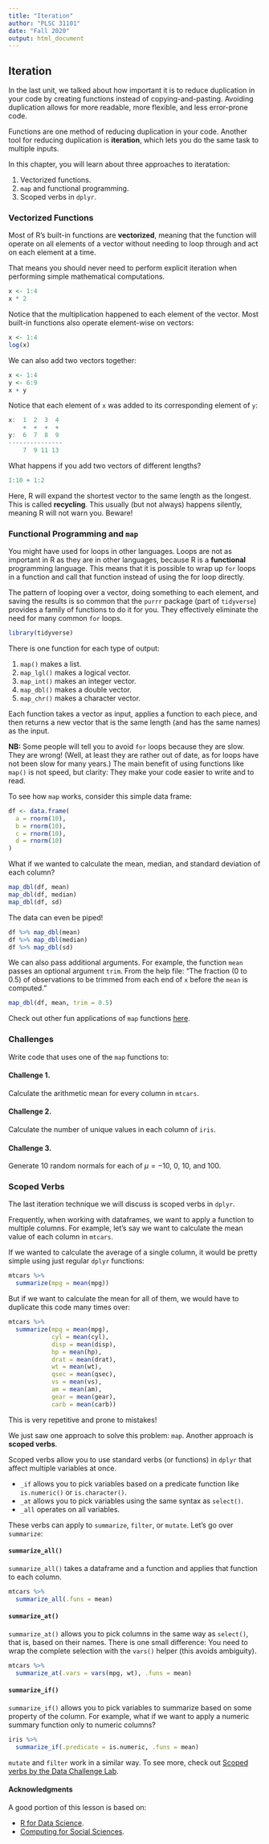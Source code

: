 ```yaml
---
title: "Iteration"
author: "PLSC 31101"
date: "Fall 2020"
output: html_document
---
```


## Iteration

In the last unit, we talked about how important it is to reduce duplication in your code by creating functions instead of copying-and-pasting. Avoiding duplication allows for more readable, more flexible, and less error-prone code.

Functions are one method of reducing duplication in your code. Another tool for reducing duplication is **iteration**, which lets you do the same task to multiple inputs.

In this chapter, you will learn about three approaches to iteratation:

1. Vectorized functions.
2. `map` and functional programming.
3. Scoped verbs in `dplyr`.

### Vectorized Functions

Most of R’s built-in functions are **vectorized**, meaning that the function will operate on all elements of a vector without needing to loop through and act on each element at a time. 

That means you should never need to perform explicit iteration when performing simple mathematical computations.

```r
x <- 1:4
x * 2
```

Notice that the multiplication happened to each element of the vector. Most built-in functions also operate element-wise on vectors:

```r
x <- 1:4
log(x)
```

We can also add two vectors together:

```r
x <- 1:4
y <- 6:9
x + y
```

Notice that each element of `x` was added to its corresponding element of `y`:

```r
x:  1  2  3  4
    +  +  +  +
y:  6  7  8  9
---------------
    7  9 11 13
```

What happens if you add two vectors of different lengths?

```r
1:10 + 1:2
```

Here, R will expand the shortest vector to the same length as the longest. This is called **recycling**. This usually (but not always) happens silently, meaning R will not warn you. Beware! 

### Functional Programming and `map`

You might have used for loops in other languages. Loops are not as important in R as they are in other languages, because R is a **functional** programming language. This means that it is possible to wrap up `for` loops in a function and call that function instead of using the for loop directly.

The pattern of looping over a vector, doing something to each element, and saving the results is so common that the `purrr` package (part of `tidyverse`) provides a family of functions to do it for you. They effectively eliminate the need for many common `for` loops. 

```r
library(tidyverse)
```

There is one function for each type of output:

1. `map()` makes a list.
2. `map_lgl()` makes a logical vector.
3. `map_int()` makes an integer vector.
4. `map_dbl()` makes a double vector.
5. `map_chr()` makes a character vector.

Each function takes a vector as input, applies a function to each piece, and then returns a new vector that is the same length (and has the same names) as the input.

**NB:** Some people will tell you to avoid `for` loops because they are slow. They are wrong! (Well, at least they are rather out of date, as for loops have not been slow for many years.) The main benefit of using functions like `map()` is not speed, but clarity: They make your code easier to write and to read.

To see how `map` works, consider this simple data frame:

```r
df <- data.frame(
  a = rnorm(10),
  b = rnorm(10),
  c = rnorm(10),
  d = rnorm(10)
)
```

What if we wanted to calculate the mean, median, and standard deviation of each column?

```r
map_dbl(df, mean)
map_dbl(df, median)
map_dbl(df, sd)
```

The data can even be piped!

```r
df %>% map_dbl(mean)
df %>% map_dbl(median)
df %>% map_dbl(sd)
```

We can also pass additional arguments. For example, the function `mean` passes an optional argument `trim`. From the help file: "The fraction (0 to 0.5) of observations to be trimmed from each end of `x` before the `mean` is computed."

```r
map_dbl(df, mean, trim = 0.5)
```

Check out other fun applications of `map` functions [here](https://r4ds.had.co.nz/iteration.html#the-map-functions).


### Challenges

Write code that uses one of the `map` functions to:

#### Challenge 1. {-}

Calculate the arithmetic mean for every column in `mtcars`.

#### Challenge 2. {-}

Calculate the number of unique values in each column of `iris`. 

#### Challenge 3. {-}

Generate 10 random normals for each of $\mu = -10$, $0$, $10$, and $100$.


### Scoped Verbs

The last iteration technique we will discuss is scoped verbs in `dplyr`.

Frequently, when working with dataframes, we want to apply a function to multiple columns. For example, let's say we want to calculate the mean value of each column in `mtcars`. 

If we wanted to calculate the average of a single column, it would be pretty simple using just regular `dplyr` functions:

```r
mtcars %>%
  summarize(mpg = mean(mpg))
```

But if we want to calculate the mean for all of them, we would have to duplicate this code many times over:

```r
mtcars %>%
  summarize(mpg = mean(mpg),
            cyl = mean(cyl),
            disp = mean(disp),
            hp = mean(hp),
            drat = mean(drat),
            wt = mean(wt),
            qsec = mean(qsec),
            vs = mean(vs),
            am = mean(am),
            gear = mean(gear),
            carb = mean(carb))
```

This is very repetitive and prone to mistakes! 

We just saw one approach to solve this problem: `map`. Another approach is __scoped verbs__. 

Scoped verbs allow you to use standard verbs (or functions) in `dplyr` that affect multiple variables at once.

- `_if` allows you to pick variables based on a predicate function like `is.numeric()` or `is.character()`.
- `_at` allows you to pick variables using the same syntax as `select()`.
- `_all` operates on all variables.

These verbs can apply to `summarize`, `filter`, or `mutate`. Let's go over `summarize`:

#### `summarize_all()` {-}

`summarize_all()` takes a dataframe and a function and applies that function to each column.

```r
mtcars %>%
  summarize_all(.funs = mean)
```


#### `summarize_at()` {-}

`summarize_at()` allows you to pick columns in the same way as `select()`, that is, based on their names. There is one small difference: You need to wrap the complete selection with the `vars()` helper (this avoids ambiguity).

```r
mtcars %>%
  summarize_at(.vars = vars(mpg, wt), .funs = mean)
```

#### `summarize_if()` {-}

`summarize_if()` allows you to pick variables to summarize based on some property of the column. For example, what if we want to apply a numeric summary function only to numeric columns?

```r
iris %>%
  summarize_if(.predicate = is.numeric, .funs = mean)
```

`mutate` and `filter` work in a similar way. To see more, check out [Scoped verbs by the Data Challenge Lab](https://dcl-2017-04.github.io/curriculum/manip-scoped.html).

#### Acknowledgments {-}

A good portion of this lesson is based on:

- [R for Data Science](https://r4ds.had.co.nz/).
- [Computing for Social Sciences](https://cfss.uchicago.edu).
